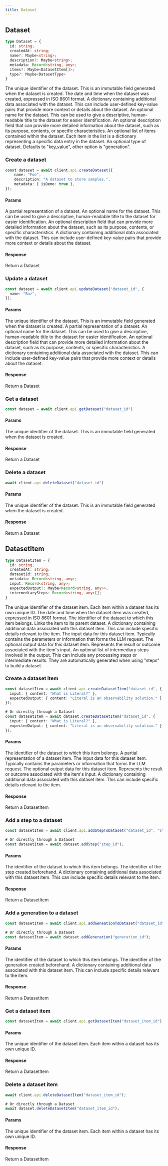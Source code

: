 ```yaml
---
title: Dataset
---
```


## Dataset

```typescript
type Dataset = {
  id: string;
  createdAt: string;
  name?: Maybe<string>;
  description?: Maybe<string>;
  metadata: Record<string, any>;
  items?: Maybe<DatasetItem[]>;
  type?: Maybe<DatasetType>
}
```

<ParamField path="id" type="string">
  The unique identifier of the dataset. This is an immutable field generated when the dataset is created.
</ParamField>

<ParamField path="createdAt" type="string">
  The date and time when the dataset was created, expressed in ISO 8601 format. 
</ParamField>

<ParamField path="metadata" type="Record<string, any>">
  A dictionary containing additional data associated with the dataset. This can include user-defined key-value pairs that provide more context or details about the dataset.
</ParamField>

<ParamField path="name" type="Maybe<string>">
  An optional name for the dataset. This can be used to give a descriptive, human-readable title to the dataset for easier identification.
</ParamField>

<ParamField path="description" type="Maybe<string>">
  An optional description field that can provide more detailed information about the dataset, such as its purpose, contents, or specific characteristics.
</ParamField>

<ParamField path="items" type="Maybe<DatasetItem[]>">
  An optional list of items contained within the dataset. Each item in the list is a dictionary representing a specific data entry in the dataset.
</ParamField>

<ParamField path="type" type="Maybe<DatasetType>">
  An optional type of dataset. Defaults to "key_value", other option is "generation".
</ParamField>

### Create a dataset

```typescript 
const dataset = await client.api.createDataset({
    name: "Foo", 
    description: "A dataset to store samples.", 
    metadata: { isDemo: true },
});
```

#### Params

<ParamField path="dataset" type="DatasetInput">
  A partial representation of a dataset.
</ParamField>

<ParamField path="dataset.name" type="Maybe<string>">
  An optional name for the dataset. This can be used to give a descriptive, human-readable title to the dataset for easier identification.
</ParamField>

<ParamField path="dataset.description" type="Maybe<string>">
  An optional description field that can provide more detailed information about the dataset, such as its purpose, contents, or specific characteristics.
</ParamField>

<ParamField path="dataset.metadata" type="Maybe<Record<string, any>>">
  A dictionary containing additional data associated with the dataset. This can include user-defined key-value pairs that provide more context or details about the dataset.
</ParamField>

#### Response

<ResponseField name="dataset" type="Dataset">
  Return a Dataset
</ResponseField>

### Update a dataset

```typescript 
const dataset = await client.api.updateDataset("dataset_id", {
  name: "Baz",
});
```

#### Params

<ParamField path="id" type="string">
  The unique identifier of the dataset. This is an immutable field generated when the dataset is created.
</ParamField>

<ParamField path="dataset" type="DatasetInput">
  A partial representation of a dataset.
</ParamField>

<ParamField path="dataset.name" type="Maybe<string>">
  An optional name for the dataset. This can be used to give a descriptive, human-readable title to the dataset for easier identification.
</ParamField>

<ParamField path="dataset.description" type="Maybe<string>">
  An optional description field that can provide more detailed information about the dataset, such as its purpose, contents, or specific characteristics.
</ParamField>

<ParamField path="dataset.metadata" type="Maybe<Record<string, any>>">
  A dictionary containing additional data associated with the dataset. This can include user-defined key-value pairs that provide more context or details about the dataset.
</ParamField>

#### Response

<ResponseField name="dataset" type="Dataset">
  Return a Dataset
</ResponseField>

### Get a dataset

```typescript
const dataset = await client.api.getDataset("dataset_id")
```

#### Params

<ParamField path="id" type="string">
  The unique identifier of the dataset. This is an immutable field generated when the dataset is created.
</ParamField>

#### Response

<ResponseField name="dataset" type="Dataset">
  Return a Dataset
</ResponseField>

### Delete a dataset

```typescript
await client.api.deleteDataset("dataset_id")
```

#### Params

<ParamField path="id" type="string">
  The unique identifier of the dataset. This is an immutable field generated when the dataset is created.
</ParamField>

#### Response

<ResponseField name="dataset" type="Dataset">
  Return a Dataset
</ResponseField>

## DatasetItem

```typescript
type DatasetItem = {
  id: string;
  createdAt: string;
  datasetId: string;
  metadata: Record<string, any>;
  input: Record<string, any>;
  expectedOutput?: Maybe<Record<string, any>>;
  intermediarySteps: Record<string, any>[];
}
```

<ParamField path="id" type="string">
  The unique identifier of the dataset item. Each item within a dataset has its own unique ID.
</ParamField>

<ParamField path="createdAt" type="string">
   The date and time when the dataset item was created, expressed in ISO 8601 format.
</ParamField>

<ParamField path="datasetId" type="string">
  The identifier of the dataset to which this item belongs. Links the item to its parent dataset.
</ParamField>

<ParamField path="metadata" type="Record<string, any>">
  A dictionary containing additional data associated with this dataset item. This can include specific details relevant to the item.
</ParamField>

<ParamField path="input" type="Record<string, any>">
  The input data for this dataset item. Typically contains the parameters or information that forms the LLM request.
</ParamField>

<ParamField path="expectedOutput" type="Maybe<Record<string, any>>">
  The optional output data for this dataset item. Represents the result or outcome associated with the item's input.
</ParamField>

<ParamField path="intermediarySteps" type="Record<string, any>[]">
  An optional list of intermediary steps involved in the output. This can include any processing steps or intermediate results. They are automatically generated when using "steps" to build a dataset.
</ParamField>


### Create a dataset item

```typescript
const datasetItem = await client.api.createDatasetItem("dataset_id", {
  input: { content: "What is Literal?" },
  expectedOutput: { content: "Literal is an observability solution." },
});

# Or directly through a Dataset
const datasetItem = await dataset.createDatasetItem("dataset_id", {
  input: { content: "What is Literal?" },
  expectedOutput: { content: "Literal is an observability solution." },
});
```

#### Params

<ParamField path="datasetId" type="string">
  The identifier of the dataset to which this item belongs.
</ParamField>

<ParamField path="datasetItem" type="DatasetItemInput">
  A partial representation of a dataset item.
</ParamField>

<ParamField path="datasetItem.input" type="Record<string, any>">
  The input data for this dataset item. Typically contains the parameters or information that forms the LLM request.
</ParamField>

<ParamField path="datasetItem.expectedOutput" type="Maybe<Record<string, any>>">
  The optional output data for this dataset item. Represents the result or outcome associated with the item's input.
</ParamField>

<ParamField path="datasetItem.metadata" type="Maybe<Record<string, any>>">
  A dictionary containing additional data associated with this dataset item. This can include specific details relevant to the item.
</ParamField>

#### Response

<ResponseField name="datasetItem" type="DatasetItem">
  Return a DatasetItem
</ResponseField>

### Add a step to a dataset

```typescript
const datasetItem = await client.api.addStepToDataset("dataset_id", "step_id");

# Or directly through a Dataset
const datasetItem = await dataset.addStep("step_id");
```

#### Params

<ParamField path="datasetId" type="string">
  The identifier of the dataset to which this item belongs. 
</ParamField>

<ParamField path="stepId" type="string">
  The identifier of the step created beforehand. 
</ParamField>

<ParamField path="metadata" type="Maybe<Record<string, any>>">
  A dictionary containing additional data associated with this dataset item. This can include specific details relevant to the item.
</ParamField>

#### Response

<ResponseField name="datasetItem" type="DatasetItem">
  Return a DatasetItem
</ResponseField>

### Add a generation to a dataset

```typescript
const datasetItem = await client.api.addGeneationToDataset("dataset_id", "generation_id");

# Or directly through a Dataset
const datasetItem = await dataset.addGeneration("generation_id");
```

#### Params

<ParamField path="datasetId" type="string">
  The identifier of the dataset to which this item belongs. 
</ParamField>

<ParamField path="generationId" type="string">
  The identifier of the generation created beforehand. 
</ParamField>

<ParamField path="metadata" type="Maybe<Record<string, any>>">
  A dictionary containing additional data associated with this dataset item. This can include specific details relevant to the item.
</ParamField>

#### Response

<ResponseField name="datasetItem" type="DatasetItem">
  Return a DatasetItem
</ResponseField>


### Get a dataset item

```typescript
const datasetItem = await client.api.getDatasetItem("dataset_item_id");
```

#### Params

<ParamField path="id" type="string">
  The unique identifier of the dataset item. Each item within a dataset has its own unique ID.
</ParamField>

#### Response

<ResponseField name="datasetItem" type="DatasetItem">
  Return a DatasetItem
</ResponseField>

### Delete a dataset item

```typescript
await client.api.deleteDatasetItem("dataset_item_id");

# Or directly through a Dataset
await dataset.deleteDatasetItem("dataset_item_id");
```

#### Params

<ParamField path="id" type="string">
  The unique identifier of the dataset item. Each item within a dataset has its own unique ID.
</ParamField>

#### Response

<ResponseField name="datasetItem" type="DatasetItem">
  Return a DatasetItem
</ResponseField>

